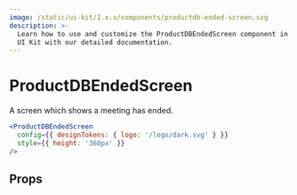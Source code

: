 ```yaml
---
image: /static/ui-kit/1.x.x/components/productdb-ended-screen.svg
description: >-
  Learn how to use and customize the ProductDBEndedScreen component in ProductDB's React
  UI Kit with our detailed documentation.
---
```


# ProductDBEndedScreen

A screen which shows a meeting has ended.

```jsx live
<ProductDBEndedScreen
  config={{ designTokens: { logo: '/logo/dark.svg' } }}
  style={{ height: '360px' }}
/>
```

## Props

<PropsTable of="productdb-ended-screen" />

<head>
  <title>React UI Kit ProductDBEndedScreen</title>
</head>
